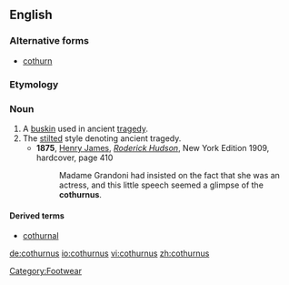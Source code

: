 ==English==

===Alternative forms===
* [[cothurn]]

===Etymology===
{{etystub}}

===Noun===
{{en-noun|cothurni}}

# A [[buskin]] used in ancient [[tragedy]].
# The [[stilted]] style denoting ancient tragedy.
#*'''1875''', [[w:Henry James|Henry James]], ''[[w:Roderick Hudson|Roderick Hudson]]'', New York Edition 1909, hardcover, page 410
#*:Madame Grandoni had insisted on the fact that she was an actress, and this little speech seemed a glimpse of the '''cothurnus'''.

====Derived terms====
* [[cothurnal]]

[[Category:Footwear]]

[[de:cothurnus]]
[[io:cothurnus]]
[[vi:cothurnus]]
[[zh:cothurnus]]